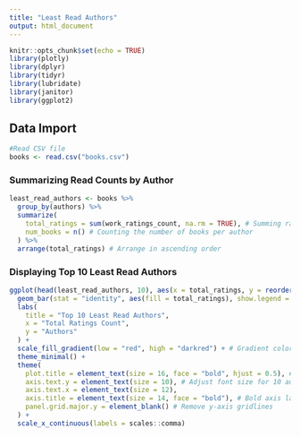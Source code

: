 ```yaml
---
title: "Least Read Authors"
output: html_document
---
```


```r
knitr::opts_chunk$set(echo = TRUE)
library(plotly)
library(dplyr)
library(tidyr)
library(lubridate)
library(janitor)
library(ggplot2)
```

## Data Import
```r
#Read CSV file 
books <- read.csv("books.csv")
```

### Summarizing Read Counts by Author 
```r
least_read_authors <- books %>%
  group_by(authors) %>%
  summarize(
    total_ratings = sum(work_ratings_count, na.rm = TRUE), # Summing ratings for each author
    num_books = n() # Counting the number of books per author
  ) %>%
  arrange(total_ratings) # Arrange in ascending order

```

### Displaying Top 10 Least Read Authors
```r
ggplot(head(least_read_authors, 10), aes(x = total_ratings, y = reorder(authors, total_ratings))) +
  geom_bar(stat = "identity", aes(fill = total_ratings), show.legend = FALSE) +
  labs(
    title = "Top 10 Least Read Authors",
    x = "Total Ratings Count",
    y = "Authors"
  ) +
  scale_fill_gradient(low = "red", high = "darkred") + # Gradient color for least read
  theme_minimal() +
  theme(
    plot.title = element_text(size = 16, face = "bold", hjust = 0.5), # Center and bold title
    axis.text.y = element_text(size = 10), # Adjust font size for 10 authors
    axis.text.x = element_text(size = 12),
    axis.title = element_text(size = 14, face = "bold"), # Bold axis labels
    panel.grid.major.y = element_blank() # Remove y-axis gridlines
  ) +
  scale_x_continuous(labels = scales::comma)
```


